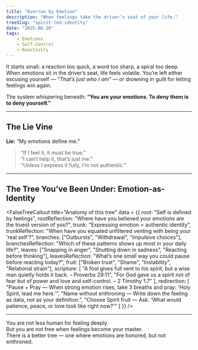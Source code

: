 ```yaml
---
title: "Overrun by Emotion"
description: "When feelings take the driver’s seat of your life."
treeSlug: "spirit-led-identity"
date: "2025-08-28"
tags: 
    - Emotions
    - Self-Control
    - Reactivity
---
```



It starts small: a reaction too quick, a word too sharp, a spiral too deep.
When emotions sit in the driver’s seat, life feels volatile. You’re left either excusing yourself — *“That’s just who I am”* — or drowning in guilt for letting feelings win again.

The system whispering beneath: **“You are your emotions. To deny them is to deny yourself.”**

---

## The Lie Vine

**Lie:** “My emotions define me.”  

> “If I feel it, it must be true.”  
> “I can’t help it, that’s just me.”  
> “Unless I express it fully, I’m not authentic.”

---

##  The Tree You've Been Under: **Emotion-as-Identity**

<FalseTreeCallout
  title="Anatomy of this tree"
  data = {{
    root: "Self is defined by feelings",
    rootReflection: "Where have you believed your emotions are the truest version of you?",
    trunk: "Expressing emotion = authentic identity",
    trunkReflection: "When have you equated unfiltered venting with being your 'real self'?",
    branches: ["Outbursts", "Withdrawal", "Impulsive choices"],
    branchesReflection: "Which of these patterns shows up most in your daily life?",
    leaves: ["Snapping in anger", "Shutting down in sadness", "Reacting before thinking"],
    leavesReflection: "What’s one small way you could pause before reacting today?",
    fruit: ["Broken trust", "Shame", "Instability", "Relational strain"],
    scripture: [
      "A fool gives full vent to his spirit, but a wise man quietly holds it back. – Proverbs 29:11",
      "For God gave us a spirit not of fear but of power and love and self-control. – 2 Timothy 1:7"
    ],
    redirection: [
      "Pause + Pray — When strong emotion rises, take 3 breaths and pray: 'Holy Spirit, lead me here.'",
      "Name without enthroning — Write down the feeling as data, not as your definition.",
      "Choose Spirit fruit — Ask: 'What would patience, peace, or love look like right now?'"
    ]
  }}
/>

---

You are not less human for feeling deeply.  
But you are not free when feelings become your master.  
There is a better tree — one where emotions are honored, but not enthroned.


<CTA
  variant="primary"
  title="Step into the Spirit-Led Tree"
  description="See what life looks like when emotions are guided by the Spirit, not enthroned as self."
  buttonText="See the Good Tree"
  href="/tree/spirit-led-identity"
/>